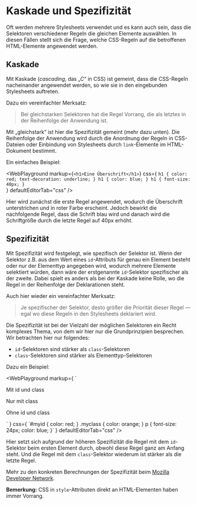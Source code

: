 
# Kaskade und Spezifizität

Oft werden mehrere Stylesheets verwendet und es kann auch sein, dass
die Selektoren verschiedener Regeln die gleichen Elemente auswählen.
In diesen Fällen stellt sich die Frage, welche CSS-Regeln auf die
betroffenen HTML-Elemente angewendet werden.

## Kaskade

Mit Kaskade (_cascading_, das „_C_“ in CSS) ist gemeint, dass die
CSS-Regeln nacheinander angewendet werden, so wie sie in den
eingebunden Stylesheets auftreten.

Dazu ein vereinfachter Merksatz:

> Bei gleichstarken Selektoren hat die Regel Vorrang,
> die als letztes in der Reihenfolge der Anwendung ist.

Mit „gleichstark“ ist hier die Spezifizität gemeint (mehr dazu unten). Die Reihenfolge
der Anwendung wird durch die Anordnung der Regeln in CSS-Dateien oder Einbindung
von Stylesheets durch `link`-Elemente im HTML-Dokument bestimmt.

Ein einfaches Beispiel:

<WebPlayground 
  markup={`<h1>Eine Überschrift</h1>`} 
  css={
`h1 {
  color: red;
  text-decoration: underline;
}
h1 {
  color: blue;
}
h1 {
  font-size: 40px;
}`    
  } 
  defaultEditorTab="css"
/>

Hier wird zunächst die erste Regel angewendet, wodurch die Überschrift unterstrichen
und in roter Farbe erscheint. Jedoch bewirkt die nachfolgende Regel, dass die Schrift
blau wird und danach wird die Schriftgröße durch die letzte Regel auf 40px erhöht.

## Spezifizität

Mit Spezifizität wird festgelegt, wie spezifisch der Selektor ist. Wenn der Selektor
z.B. aus dem Wert eines `id`-Attributs für genau ein Element besteht oder nur der
Elementtyp angegeben wird, wodurch mehrere Elemente selektiert würden, dann wäre
der erstgenannte `id`-Selektor spezifischer als der zweite. Dabei spielt es anders
als bei der Kaskade keine Rolle, wo die Regel in der Reihenfolge der Deklarationen steht.

Auch hier wieder ein vereinfachter Merksatz:

> Je spezifischer der Selektor, desto größer die Priorität dieser Regel
> &mdash; egal wo diese Regeln in den Stylesheets deklariert wird.

Die Spezifizität ist bei der Vielzahl der möglichen Selektoren ein Recht komplexes
Thema, von dem wir hier nur die Grundprinzipien besprechen. Wir betrachten hier
nur folgendes:

- `id`-Selektoren sind stärker als `class`-Selektoren
- `class`-Selektoren sind stärker als Elementtyp-Selektoren

Dazu ein Beispiel:

<WebPlayground 
  markup={
`<p id="myid" class="myclass">
  Mit id und class
</p>
<p class="myclass">
  Nur mit class
</p>
<p>
  Ohne id und class
</p>`    
  } 
  css={
`#myid {
  color: red;
}
.myclass {
  color: orange;
}
p {
  font-size: 24px;
  color: blue;
}`    
  } 
  defaultEditorTab="css"
/>

Hier setzt sich aufgrund der höheren Spezifizität die Regel mit dem
`id`-Selektor beim ersten Element durch, obwohl diese Regel ganz am
Anfang steht. Und die Regel mit dem `class`-Selektor wiederum ist
stärker als die letzte Regel.

Mehr zu den konkreten Berechnungen der Spezifizität beim [Mozilla Developer Network](https://developer.mozilla.org/en-US/docs/Web/CSS/Specificity).

**Bemerkung:** CSS in `style`-Attributen direkt an HTML-Elementen haben immer Vorrang.
